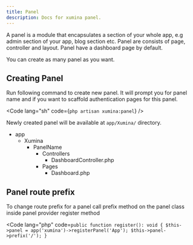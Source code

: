```yaml
---
title: Panel
description: Docs for xumina panel.
---
```



A panel is a module that encapsulates a section of your whole app, e.g admin section of your app, blog section etc. Panel are consists of page, controller and layout. Panel have a dashboard page by default.

<Aside>You can create as many panel as you want.</Aside>

## Creating Panel

Run following command to create new panel. It will prompt you for panel name and if you want to scaffold authentication pages for this panel.

<Code lang="sh" code={`php artisan xumina:panel`} />

Newly created panel will be available at `app/Xumina/` directory.

<FileTree>

- app
  - Xumina
    - PanelName
	  - Controllers
	    - DashboardController.php
	  - Pages
	    - Dashboard.php

</FileTree>

## Panel route prefix

To change route prefix for a panel call prefix method on the panel class inside panel provider register method

<Code lang="php" code=`
    public function register(): void
    {
        $this->panel = app('xumina')->registerPanel('App');
        $this->panel->prefix('/');
    }
`
